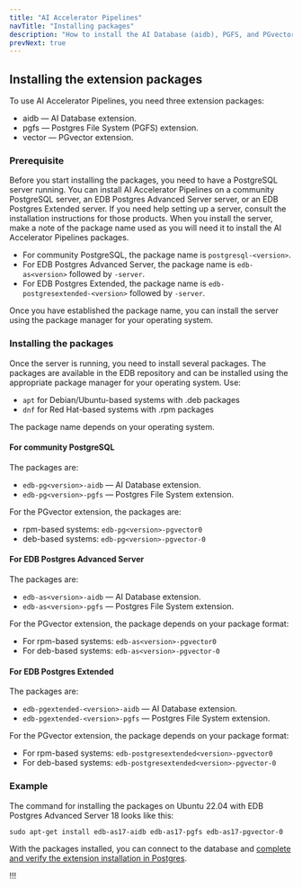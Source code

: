 ```yaml
---
title: "AI Accelerator Pipelines"
navTitle: "Installing packages"
description: "How to install the AI Database (aidb), PGFS, and PGvector extensions from packages."
prevNext: true
---
```


## Installing the extension packages

To use AI Accelerator Pipelines, you need three extension packages:

- aidb &mdash; AI Database extension.
- pgfs &mdash; Postgres File System (PGFS) extension.
- vector &mdash; PGvector extension.

### Prerequisite

Before you start installing the packages, you need to have a PostgreSQL server running. You can install AI Accelerator Pipelines on a community PostgreSQL server, an EDB Postgres Advanced Server server, or an EDB Postgres Extended server. If you need help setting up a server, consult the installation instructions for those products. When you install the server, make a note of the package name used as you will need it to install the AI Accelerator Pipelines packages.

- For community PostgreSQL, the package name is `postgresql-<version>`.
- For EDB Postgres Advanced Server, the package name is `edb-as<version>` followed by `-server`.
- For EDB Postgres Extended, the package name is `edb-postgresextended-<version>` followed by `-server`.

Once you have established the package name, you can install the server using the package manager for your operating system.

### Installing the packages

Once the server is running, you need to install several packages. The packages are available in the EDB repository and can be installed using the appropriate package manager for your operating system. Use:

- `apt` for Debian/Ubuntu-based systems with .deb packages
- `dnf` for Red Hat-based systems with .rpm packages

The package name depends on your operating system.

#### For community PostgreSQL

The packages are:

- `edb-pg<version>-aidb` &mdash; AI Database extension.
- `edb-pg<version>-pgfs` &mdash; Postgres File System extension.

For the PGvector extension, the packages are:

- rpm-based systems: `edb-pg<version>-pgvector0`
- deb-based systems: `edb-pg<version>-pgvector-0`

#### For EDB Postgres Advanced Server

The packages are:

- `edb-as<version>-aidb` &mdash; AI Database extension.
- `edb-as<version>-pgfs` &mdash; Postgres File System extension.

For the PGvector extension, the package depends on your package format:

- For rpm-based systems: `edb-as<version>-pgvector0`
- For deb-based systems: `edb-as<version>-pgvector-0`

#### For EDB Postgres Extended

The packages are: 

- `edb-pgextended-<version>-aidb` &mdash; AI Database extension.
- `edb-pgextended-<version>-pgfs` &mdash; Postgres File System extension.

For the PGvector extension, the package depends on your package format:

- For rpm-based systems: `edb-postgresextended<version>-pgvector0`
- For deb-based systems: `edb-postgresextended<version>-pgvector-0`


### Example
The command for installing the packages on Ubuntu 22.04 with EDB Postgres Advanced Server 18 looks like this:

```shell
sudo apt-get install edb-as17-aidb edb-as17-pgfs edb-as17-pgvector-0
```

With the packages installed, you can connect to the database and [complete and verify the extension installation in Postgres](complete).

!!!
